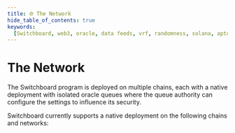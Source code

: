 ```yaml
---
title: 🌐 The Network
hide_table_of_contents: true
keywords:
  [Switchboard, web3, oracle, data feeds, vrf, randomness, solana, aptos, near]
---
```


# The Network


The Switchboard program is deployed on multiple chains, each with a native
deployment with isolated oracle queues where the queue authority can configure
the settings to influence its security.

Switchboard currently supports a native deployment on the following chains and
networks:

<AddressesGroup />

